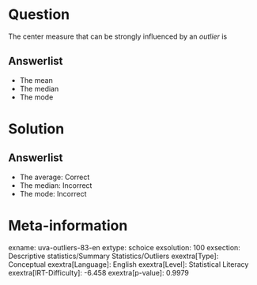 Question
========

The center measure that can be strongly influenced by an *outlier* is

Answerlist
----------

* The mean
* The median
* The mode

Solution
========

Answerlist
----------

* The average: Correct
* The median: Incorrect
* The mode: Incorrect

Meta-information
================
exname: uva-outliers-83-en
extype: schoice
exsolution: 100
exsection: Descriptive statistics/Summary Statistics/Outliers
exextra[Type]: Conceptual
exextra[Language]: English
exextra[Level]: Statistical Literacy
exextra[IRT-Difficulty]: -6.458
exextra[p-value]: 0.9979
